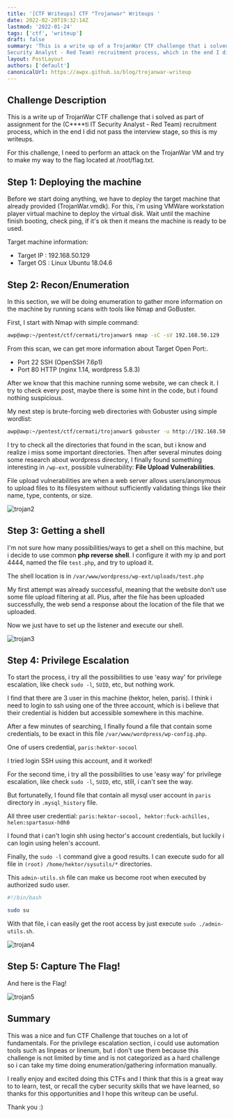 ```yaml
---
title: '[CTF Writeups] CTF "Trojanwar" Writeups '
date: 2022-02-20T19:32:14Z
lastmod: '2022-01-24'
tags: ['ctf', 'writeup']
draft: false
summary: 'This is a write up of a TrojanWar CTF challenge that i solved as part of assignment for the (C****ti IT
Security Analyst - Red Team) recruitment process, which in the end I did not pass the interview stage'
layout: PostLayout
authors: ['default']
canonicalUrl: https://awpx.github.io/blog/trojanwar-writeup
---
```


<TOCInline toc={props.toc} asDisclosure />

## Challenge Description

This is a write up of TrojanWar CTF challenge that i solved as part of assignment for the (C****ti IT Security Analyst - Red Team) recruitment process, which in the end I did not pass the interview stage, so this is my writeups.

For this challenge, I need to perform an attack on the TrojanWar VM and try to make my way to the
flag located at /root/flag.txt.

## Step 1: Deploying the machine

Before we start doing anything, we have to deploy the target machine that already provided (TrojanWar.vmdk). For this, i'm using VMWare workstation player virtual machine to deploy the virtual disk.
Wait until the machine finish booting, check ping, if it's ok then it means the machine is ready to be used.

Target machine information:
- Target IP : 192.168.50.129
- Target OS : Linux Ubuntu 18.04.6

## Step 2: Recon/Enumeration

In this section, we will be doing enumeration to gather more information on the machine by running scans with tools like Nmap and GoBuster. 

First, I start with Nmap with simple command:

```bash
awp@awp:~/pentest/ctf/cermati/trojanwar$ nmap -sC -sV 192.168.50.129
```

From this scan, we can get more information about Target Open Port:.
- Port 22 SSH (OpenSSH 7.6p1)
- Port 80 HTTP (nginx 1.14, wordpress 5.8.3)

After we know that this machine running some website, we can check it. I try to check every post, maybe there is some hint in the code, but i found nothing suspicious.

My next step is brute-forcing web directories with Gobuster using simple wordlist:

```bash
awp@awp:~/pentest/ctf/cermati/trojanwar$ gobuster -u http://192.168.50.129 -w /home/awp/pentest/wordlists/common.txt
```

I try to check all the directories that found in the scan, but i know and realize i miss some important directories. Then after several minutes doing some research about wordpress directory, I finally found something interesting in `/wp-ext`, possible vulnerability: **File Upload Vulnerabilities**.

File upload vulnerabilities are when a web server allows users/anonymous to upload files to its filesystem without sufficiently validating things like their name, type, contents, or size.

![trojan2](/static/images/trojanwar/trojan2.jpg)

## Step 3: Getting a shell

I'm not sure how many possibilities/ways to get a shell on this machine, but i decide to use common **php reverse shell**. I configure it with my ip and port 4444, named the file `test.php`, and try to upload it.

The shell location is in `/var/www/wordpress/wp-ext/uploads/test.php`

My first attempt was already successful, meaning that the website don’t use some file upload filtering at all. Plus, after the file has been uploaded successfully, the web send a response about the location of the file that we uploaded. 

Now we just have to set up the listener and execute our shell.

![trojan3](/static/images/trojanwar/trojan3.jpg)

## Step 4: Privilege Escalation

To start the process, i try all the possibilities to use 'easy way' for privilege escalation, like check `sudo -l`, `SUID`, etc, but nothing work.

I find that there are 3 user in this machine (hektor, helen, paris). I think i need to login to ssh using one of the three account, which is i believe that their credential is hidden but accessible somewhere in this machine.

After a few minutes of searching, I finally found a file that contain some credentials, to be exact in this file `/var/www/wordpress/wp-config.php`.

One of users credential, `paris:hektor-socool`

I tried login SSH using this account, and it worked!

For the second time, i try all the possibilities to use 'easy way' for privilege escalation, like check `sudo -l`, `SUID`, etc, still, i can't see the way. 

But fortunatelly, I found file that contain all mysql user account in `paris` directory in `.mysql_history` file.

All three user credential: `paris:hektor-socool, hektor:fuck-achilles, helen:spartasux-h0h0`

I found that i can't login shh using hector's account credentials, but luckily i can login using helen's account.

Finally, the `sudo -l` command give a good results. I can execute sudo for all file in `(root) /home/hektor/sysutils/*` directories.

This `admin-utils.sh` file can make us become root when executed by authorized sudo user.

```bash:admin-utils.sh
#!/bin/bash

sudo su
```

With that file, i can easily get the root access by just execute `sudo ./admin-utils.sh`.

![trojan4](/static/images/trojanwar/trojan4.jpg)

## Step 5: Capture The Flag!

And here is the Flag!

![trojan5](/static/images/trojanwar/trojan5.jpg)

## Summary

This was a nice and fun CTF Challenge that touches on a lot of fundamentals. 
For the privilege escalation section, i could use automation tools such as linpeas or linenum, but i don't use them because this challenge is not limited by time and is not categorized as a hard challenge so i can take my time doing enumeration/gathering information manually. 

I really enjoy and excited doing this CTFs and I think that this is a great way to to learn, test, or recall the cyber security skills that we have learned, so thanks for this opportunities and I hope this writeup can be useful. 

Thank you :)